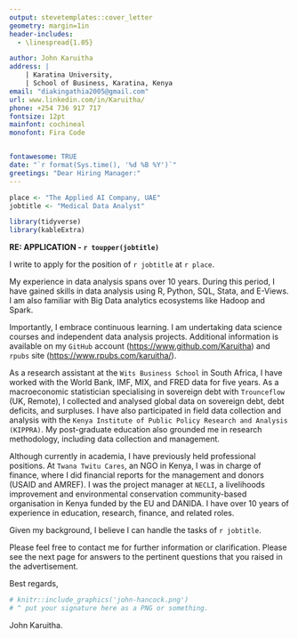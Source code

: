 ```yaml
---
output: stevetemplates::cover_letter
geometry: margin=1in
header-includes:
  - \linespread{1.05}

author: John Karuitha
address: |
    | Karatina University,
    | School of Business, Karatina, Kenya
email: "diakingathia2005@gmail.com"
url: www.linkedin.com/in/Karuitha/
phone: +254 736 917 717
fontsize: 12pt
mainfont: cochineal
monofont: Fira Code


fontawesome: TRUE
date: "`r format(Sys.time(), '%d %B %Y')`"
greetings: "Dear Hiring Manager:"
---
```


```r


place <- "The Applied AI Company, UAE"
jobtitle <- "Medical Data Analyst"

library(tidyverse)
library(kableExtra)
```

**RE: APPLICATION - `r toupper(jobtitle)`**

I write to apply for the position of `r jobtitle` at `r place`.

My experience in data analysis spans over 10 years. During this period, I have gained skills in data analysis using R, Python, SQL, Stata, and E-Views. I am also familiar with Big Data analytics ecosystems like Hadoop and Spark. 

Importantly, I embrace continuous learning. I am undertaking data science courses and independent data analysis projects. Additional information is available on my `GitHub` account (<https://www.github.com/Karuitha>) and `rpubs` site (<https://www.rpubs.com/karuitha/>). 

As a research assistant at the `Wits Business School` in South Africa, I have worked with the World Bank, IMF, MIX, and FRED data for five years. As a macroeconomic statistician specialising in sovereign debt with `Trounceflow` (UK, Remote), I collected and analysed global data on sovereign debt, debt deficits, and surpluses. I have also participated in field data collection and analysis with the `Kenya Institute of Public Policy Research and Analysis (KIPPRA)`. My post-graduate education also grounded me in research methodology, including data collection and management.

Although currently in academia, I have previously held professional positions. At `Twana Twitu Cares`, an NGO in Kenya, I was in charge of finance, where I did financial reports for the management and donors (USAID and AMREF). I was the project manager at `NECLI`, a livelihoods improvement and environmental conservation community-based organisation in Kenya funded by the EU and DANIDA. I have over 10 years of experience in education, research, finance, and related roles.

Given my background, I believe I can handle the tasks of `r jobtitle`. 

Please feel free to contact me for further information or clarification. Please see the next page for answers to the pertinent questions that you raised in the advertisement.


Best regards,

```r
# knitr::include_graphics('john-hancock.png')
# ^ put your signature here as a PNG or something.
```

John Karuitha.